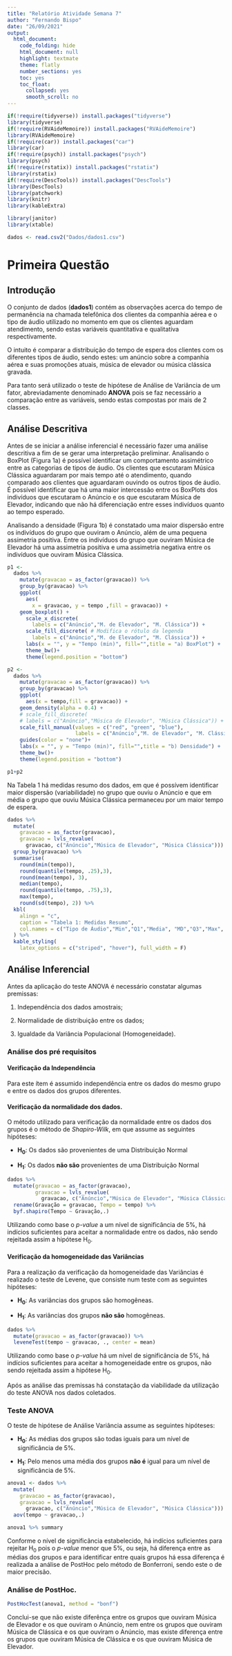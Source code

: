 ```yaml
---
title: "Relatório Atividade Semana 7"
author: "Fernando Bispo"
date: "26/09/2021"
output: 
  html_document:
    code_folding: hide
    html_document: null
    highlight: textmate
    theme: flatly
    number_sections: yes
    toc: yes
    toc_float:
      collapsed: yes
      smooth_scroll: no
---
```


```r
if(!require(tidyverse)) install.packages("tidyverse")
library(tidyverse)
if(!require(RVAideMemoire)) install.packages("RVAideMemoire") 
library(RVAideMemoire)
if(!require(car)) install.packages("car")   
library(car)
if(!require(psych)) install.packages("psych")
library(psych) 
if(!require(rstatix)) install.packages("rstatix") 
library(rstatix)
if(!require(DescTools)) install.packages("DescTools")
library(DescTools)
library(patchwork)
library(knitr)
library(kableExtra)

library(janitor)
library(xtable)

dados <- read.csv2("Dados/dados1.csv")
```

# Primeira Questão

## Introdução
O conjunto de dados (**dados1**) contém as observações acerca do tempo de permanência na chamada telefônica dos clientes da companhia aérea e o tipo de áudio utilizado no momento em que os clientes aguardam atendimento, sendo estas variáveis quantitativa e qualitativa respectivamente.

O intuito é comparar a distribuição do tempo de espera dos clientes com os diferentes tipos de áudio, sendo estes: um anúncio sobre a companhia aérea e suas promoções atuais, música de elevador ou música clássica gravada. 

Para tanto será utilizado o teste de hipótese de Análise de Variância de um fator, abreviadamente denominado **ANOVA** pois se faz necessário a comparação entre as variáveis, sendo estas compostas por mais de 2 classes.

## Análise Descritiva
Antes de se iniciar a análise inferencial é necessário fazer uma análise descritiva a fim de se gerar uma interpretação preliminar.
Analisando o BoxPlot (Figura 1a) é possível identificar um comportamento assimétrico entre as categorias de tipos de áudio.
Os clientes que escutaram Música Clássica aguardaram por mais tempo até o atendimento, quando comparado aos clientes que aguardaram ouvindo os outros tipos de áudio. É possível identificar que há uma maior intercessão entre os BoxPlots dos indivíduos que escutaram o Anúncio e os que escutaram Música de Elevador, indicando que não há diferenciação entre esses indivíduos quanto ao tempo esperado.

Analisando a densidade (Figura 1b) é constatado uma maior dispersão entre os indivíduos do grupo que ouviram o Anúncio, além de uma pequena assimetria positiva. Entre os indivíduos do grupo que ouviram Música de Elevador há uma assimetria positiva e uma assimetria negativa entre os indivíduos que ouviram Música Clássica.

```r
p1 <- 
  dados %>% 
    mutate(gravacao = as_factor(gravacao)) %>% 
    group_by(gravacao) %>% 
    ggplot(
      aes(
        x = gravacao, y = tempo ,fill = gravacao)) +
    geom_boxplot() +
      scale_x_discrete(
        labels = c("Anúncio","M. de Elevador", "M. Clássica")) +
      scale_fill_discrete( # Modifica o rótulo da legenda
        labels = c("Anúncio","M. de Elevador", "M. Clássica")) +
      labs(x = "", y = "Tempo (min)", fill="",title = "a) BoxPlot") +
      theme_bw()+ 
      theme(legend.position = "bottom")

p2 <-  
  dados %>% 
    mutate(gravacao = as_factor(gravacao)) %>% 
    group_by(gravacao) %>% 
    ggplot(
      aes(x = tempo,fill = gravacao)) +
    geom_density(alpha = 0.4) +
    # scale_fill_discrete(
    # labels = c("Anúncio","Música de Elevador", "Música Clássica")) +
    scale_fill_manual(values = c("red", "green", "blue"),
                      labels = c("Anúncio","M. de Elevador", "M. Clássica")) +
    guides(color = "none")+
    labs(x = "", y = "Tempo (min)", fill="",title = "b) Densidade") +
    theme_bw()+ 
    theme(legend.position = "bottom")

p1+p2

```

Na Tabela 1 há medidas resumo dos dados, em que é possívem identificar maior dispersão (variabilidade) no grupo que ouviu o Anúncio e que em média o grupo que ouviu Música Clássica permaneceu por um maior tempo de espera.
```r
dados %>%
  mutate(
    gravacao = as_factor(gravacao),
    gravacao = lvls_revalue(
      gravacao, c("Anúncio","Música de Elevador", "Música Clássica"))) %>%
  group_by(gravacao) %>%
  summarise(
    round(min(tempo)), 
    round(quantile(tempo, .25),3),
    round(mean(tempo), 3),
    median(tempo),
    round(quantile(tempo, .75),3),
    max(tempo),
    round(sd(tempo), 2)) %>% 
  kbl(
    alingn = "c",
    caption = "Tabela 1: Medidas Resumo",
    col.names = c("Tipo de Áudio","Min","Q1","Media", "MD","Q3","Max", "SD")
  ) %>% 
  kable_styling(
    latex_options = c("striped", "hover"), full_width = F)
```
## Análise Inferencial

Antes da aplicação do teste ANOVA é necessário constatar algumas premissas:

1. Independência dos dados amostrais;

2. Normalidade de distribuição entre os dados;

3. Igualdade da Variância Populacional (Homogeneidade).

### Análise dos pré requisitos

#### Verificação da Independência
Para este ítem é assumido independência entre os dados do mesmo grupo e entre os dados dos grupos diferentes.

#### Verificação da normalidade dos dados.
O método utilizado para verificação da normalidade entre os dados dos grupos é o método de  *Shapiro-Wilk*, em que assume as seguintes hipóteses:

* **H<sub>0</sub>**: Os dados são provenientes de uma Distribuição Normal

* **H<sub>1</sub>**: Os dados **não são** provenientes de uma Distribuição Normal

```r
dados %>% 
  mutate(gravacao = as_factor(gravacao),
         gravacao = lvls_revalue(
           gravacao, c("Anúncio","Música de Elevador", "Música Clássica"))) %>% 
  rename(Gravação = gravacao, Tempo = tempo) %>% 
  byf.shapiro(Tempo ~ Gravação,.)
```

Utilizando como base o *p-value* a um nível de significância de 5%, há indícios suficientes para aceitar a normalidade entre os dados, não sendo rejeitada assim a hipótese H<sub>0</sub>.

#### Verificação da homogeneidade das Variâncias
Para a realização da verificação da homogeneidade das Variâncias é realizado o teste de Levene, que consiste num teste com as seguintes hipóteses:

* **H<sub>0</sub>**: As variâncias dos grupos são homogêneas.

* **H<sub>1</sub>**: As variâncias dos grupos **não são** homogêneas.

```r
dados %>% 
  mutate(gravacao = as_factor(gravacao)) %>% 
  leveneTest(tempo ~ gravacao, ., center = mean)
```

Utilizando como base o *p-value* há um nível de significância de 5%, há indícios suficientes para aceitar a homogeneidade entre os grupos, não sendo rejeitada assim a hipótese H<sub>0</sub>.

Após as análise das premissas há constatação da viabilidade da utilização do teste ANOVA nos dados coletados.

### Teste ANOVA
O teste de hipótese de Análise Variância assume as seguintes hipóteses:

* **H<sub>0</sub>**: As médias dos grupos são todas iguais para um nível de significância de 5%.

* **H<sub>1</sub>**: Pelo menos uma média dos grupos **não é** igual para um nível de significância de 5%.

```r
anova1 <- dados %>% 
  mutate(
    gravacao = as_factor(gravacao),
    gravacao = lvls_revalue(
      gravacao, c("Anúncio","Música de Elevador", "Música Clássica"))) %>% 
  aov(tempo ~ gravacao,.)

anova1 %>% summary
```

Conforme o nível de significãncia estabelecido, há indícios suficientes para rejeitar H<sub>0</sub> pois o *p-value* menor que 5%, ou seja, há diferença entre as médias dos grupos e para identificar entre quais grupos há essa diferença é realizada a análise de PostHoc pelo método de Bonferroni, sendo este o de maior precisão.

### Análise de PostHoc.
```r
PostHocTest(anova1, method = "bonf")
```

Conclui-se que não existe diferênça entre os grupos que ouviram Música de Elevador e os que ouviram o Anúncio, nem entre os grupos que ouviram Música de Clássica e os que ouviram o Anúncio, mas existe diferença entre os grupos que ouviram Música de Clássica e os que ouviram Música de Elevador. 





